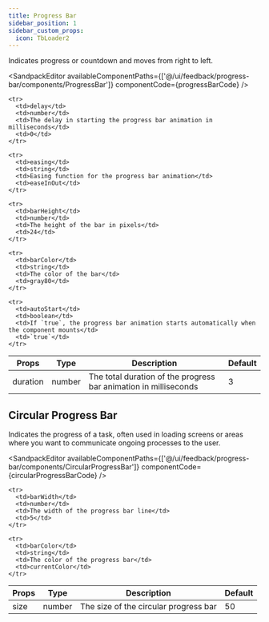 ```yaml
---
title: Progress Bar
sidebar_position: 1
sidebar_custom_props:
  icon: TbLoader2
---
```



Indicates progress or countdown and moves from right to left. 

<Tabs>

<TabItem value="usage" label="Usage" default>

<SandpackEditor
  availableComponentPaths={['@/ui/feedback/progress-bar/components/ProgressBar']}
  componentCode={progressBarCode} 
/>

</TabItem>

<TabItem value="props" label="Props">

<table>
  <thead>
    <tr>
      <th>Props</th>
      <th>Type</th>
      <th>Description</th>
      <th>Default</th>
    </tr>
  </thead>

  <tbody>
    <tr>
      <td>duration</td>
      <td>number</td>
      <td>The total duration of the progress bar animation in milliseconds</td>
      <td>3</td>
    </tr>

    <tr>
      <td>delay</td>
      <td>number</td>
      <td>The delay in starting the progress bar animation in milliseconds</td>
      <td>0</td>
    </tr>

    <tr>
      <td>easing</td>
      <td>string</td>
      <td>Easing function for the progress bar animation</td>
      <td>easeInOut</td>
    </tr>

    <tr>
      <td>barHeight</td>
      <td>number</td>
      <td>The height of the bar in pixels</td>
      <td>24</td>
    </tr>

    <tr>
      <td>barColor</td>
      <td>string</td>
      <td>The color of the bar</td>
      <td>gray80</td>
    </tr>

    <tr>
      <td>autoStart</td>
      <td>boolean</td>
      <td>If `true`, the progress bar animation starts automatically when the component mounts</td>
      <td>`true`</td>
    </tr>

  </tbody>
</table>

</TabItem>
</Tabs>


## Circular Progress Bar

Indicates the progress of a task, often used in loading screens or areas where you want to communicate ongoing processes to the user. 

<Tabs>

<TabItem value="usage" label="Usage" default>

<SandpackEditor
  availableComponentPaths={['@/ui/feedback/progress-bar/components/CircularProgressBar']}
  componentCode={circularProgressBarCode} 
/>

</TabItem>

<TabItem value="props" label="Props">

<table>
  <thead>
    <tr>
      <th>Props</th>
      <th>Type</th>
      <th>Description</th>
      <th>Default</th>
    </tr>
  </thead>

  <tbody>
    <tr>
      <td>size</td>
      <td>number</td>
      <td>The size of the circular progress bar</td>
      <td>50</td>
    </tr>

    <tr>
      <td>barWidth</td>
      <td>number</td>
      <td>The width of the progress bar line</td>
      <td>5</td>
    </tr>

    <tr>
      <td>barColor</td>
      <td>string</td>
      <td>The color of the progress bar</td>
      <td>currentColor</td>
    </tr>

  </tbody>
</table>

</TabItem>

</Tabs>